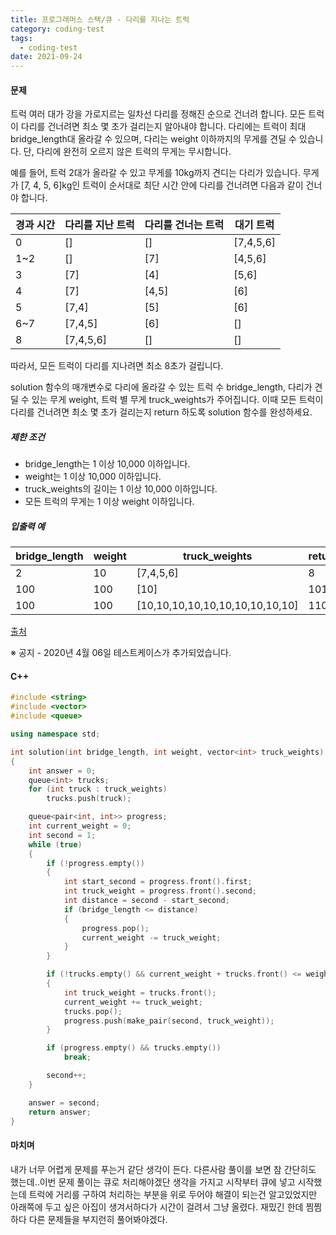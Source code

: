 ```yaml
---
title: 프로그래머스 스택/큐 - 다리를 지나는 트럭
category: coding-test
tags:
  - coding-test
date: 2021-09-24
---
```


#### 문제

트럭 여러 대가 강을 가로지르는 일차선 다리를 정해진 순으로 건너려 합니다. 모든 트럭이 다리를 건너려면 최소 몇 초가 걸리는지 알아내야 합니다. 다리에는 트럭이 최대 bridge_length대 올라갈 수 있으며, 다리는 weight 이하까지의 무게를 견딜 수 있습니다. 단, 다리에 완전히 오르지 않은 트럭의 무게는 무시합니다.

예를 들어, 트럭 2대가 올라갈 수 있고 무게를 10kg까지 견디는 다리가 있습니다. 무게가 [7, 4, 5, 6]kg인 트럭이 순서대로 최단 시간 안에 다리를 건너려면 다음과 같이 건너야 합니다.

| 경과 시간 | 다리를 지난 트럭 | 다리를 건너는 트럭 | 대기 트럭 |
| --------- | ---------------- | ------------------ | --------- |
| 0         | []               | []                 | [7,4,5,6] |
| 1~2       | []               | [7]                | [4,5,6]   |
| 3         | [7]              | [4]                | [5,6]     |
| 4         | [7]              | [4,5]              | [6]       |
| 5         | [7,4]            | [5]                | [6]       |
| 6~7       | [7,4,5]          | [6]                | []        |
| 8         | [7,4,5,6]        | []                 | []        |

따라서, 모든 트럭이 다리를 지나려면 최소 8초가 걸립니다.

solution 함수의 매개변수로 다리에 올라갈 수 있는 트럭 수 bridge_length, 다리가 견딜 수 있는 무게 weight, 트럭 별 무게 truck_weights가 주어집니다. 이때 모든 트럭이 다리를 건너려면 최소 몇 초가 걸리는지 return 하도록 solution 함수를 완성하세요.

##### 제한 조건

- bridge_length는 1 이상 10,000 이하입니다.
- weight는 1 이상 10,000 이하입니다.
- truck_weights의 길이는 1 이상 10,000 이하입니다.
- 모든 트럭의 무게는 1 이상 weight 이하입니다.

##### 입출력 예

| bridge_length | weight | truck_weights                   | return |
| ------------- | ------ | ------------------------------- | ------ |
| 2             | 10     | [7,4,5,6]                       | 8      |
| 100           | 100    | [10]                            | 101    |
| 100           | 100    | [10,10,10,10,10,10,10,10,10,10] | 110    |

[출처](http://icpckorea.org/2016/ONLINE/problem.pdf)

※ 공지 - 2020년 4월 06일 테스트케이스가 추가되었습니다.

#### C++

```c++
#include <string>
#include <vector>
#include <queue>

using namespace std;

int solution(int bridge_length, int weight, vector<int> truck_weights)
{
    int answer = 0;
    queue<int> trucks;
    for (int truck : truck_weights)
        trucks.push(truck);

    queue<pair<int, int>> progress;
    int current_weight = 0;
    int second = 1;
    while (true)
    {
        if (!progress.empty())
        {
            int start_second = progress.front().first;
            int truck_weight = progress.front().second;
            int distance = second - start_second;
            if (bridge_length <= distance)
            {
                progress.pop();
                current_weight -= truck_weight;
            }
        }

        if (!trucks.empty() && current_weight + trucks.front() <= weight)
        {
            int truck_weight = trucks.front();
            current_weight += truck_weight;
            trucks.pop();
            progress.push(make_pair(second, truck_weight));
        }

        if (progress.empty() && trucks.empty())
            break;

        second++;
    }

    answer = second;
    return answer;
}
```

#### 마치며

내가 너무 어렵게 문제를 푸는거 같단 생각이 든다. 다른사람 풀이를 보면 참 간단히도 했는데..이번 문제 풀이는 큐로 처리해야겠단 생각을 가지고 시작부터 큐에 넣고 시작했는데 트럭에 거리를 구하여 처리하는 부분을 위로 두어야 해결이 되는건 알고있었지만 아래쪽에 두고 싶은 아집이 생겨서하다가 시간이 걸려서 그냥 올렸다. 재밌긴 한데 찜찜하다 다른 문제들을 부지런히 풀어봐야겠다.
